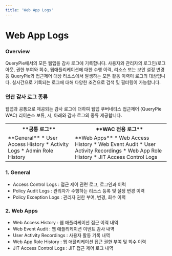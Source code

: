 ```yaml
---
title: 'Web App Logs'
---
```


# Web App Logs

### Overview

QueryPie에서의 모든 웹앱을 감사 로그에 기록합니다. 사용자와 관리자의 로그인/로그아웃, 권한 부여와 회수, 웹애플리케이션에 대한 수행 이력, 리소스 또는 보안 설정 변경 등 QueryPie와 접근제어 대상 리소스에서 발생하는 모든 활동 이력이 로그의 대상입니다. 실시간으로 기록되는 로그에 대해 다양한 조건으로 검색 및 필터링이 가능합니다.

### 연관 감사 로그 종류

웹앱과 공통으로 제공되는 감사 로그에 더하여 웹앱 쿠버네티스 접근제어 (QueryPie WAC) 리이슨스 보류, 시, 아래와 감사 로그의 종류 제공합니다.

<table data-table-width="507" data-layout="default" local-id="2f7b87af-5d13-428d-90c7-597153763bc3">
<tbody>
<tr>
<th data-highlight-colour="#f0f1f2">
**공통 로그**
</th>
<th data-highlight-colour="#f0f1f2">
**WAC 전용 로그**
</th>
</tr>
<tr>
<td data-highlight-colour="#ffffff">
**General**
* User Access History
* Activity Logs
* Admin Role History
</td>
<td data-highlight-colour="#ffffff">
**Web Apps**
* Web Access History
* Web Event Audit
* User Activity Recordings
* Web App Role History
* JIT Access Control Logs
</td>
</tr>
</tbody>
</table>

### 1. General

* Access Control Logs : 접근 제어 관련 로그, 로그인과 이력
* Policy Audit Logs : 관리자가 수행하는 리소스 등록 및 설정 변경 이력
* Policy Exception Logs : 관리자 권한 부여, 변경, 회수 이력

### 2. Web Apps

* Web Access History : 웹 애플리케이션 접근 이력 내역
* Web Event Audit : 웹 애플리케이션 이벤트 감사 내역
* User Activity Recordings : 사용자 활동 기록 내역
* Web App Role History : 웹 애플리케이션 접근 권한 부여 및 회수 이력
* JIT Access Control Logs : JIT 접근 제어 로그 내역


